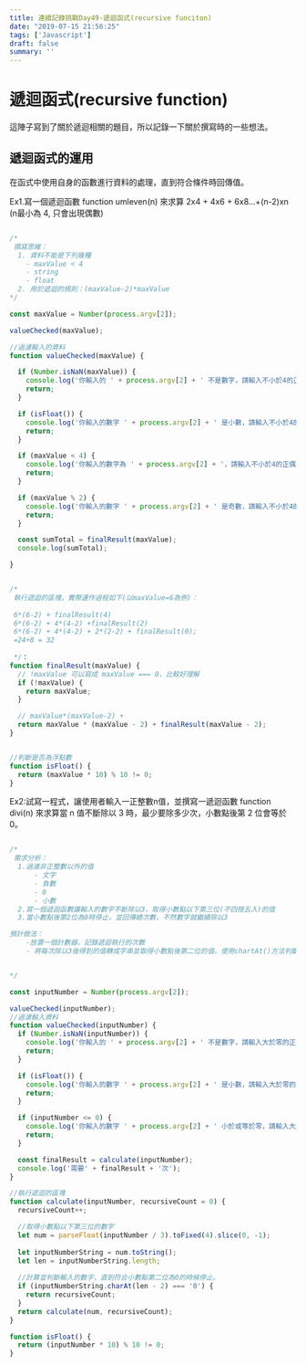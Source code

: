 ```yaml
---
title: 連續記錄挑戰Day49-遞迴函式(recursive funciton)
date: "2019-07-15 21:56:25"
tags: ['Javascript']
draft: false
summary: ''
---
```



# 遞迴函式(recursive function)

這陣子寫到了關於遞迴相關的題目，所以記錄一下關於撰寫時的一些想法。


## 遞迴函式的運用

在函式中使用自身的函數進行資料的處理，直到符合條件時回傳值。

Ex1.寫一個遞迴函數 function umleven(n) 來求算 2x4 + 4x6 + 6x8...+(n-2)xn
(n最小為 4, 只會出現偶數)

```javascript

/*
 撰寫思維：
  1. 資料不能是下列幾種
    - maxValue < 4
    - string
    - float
  2. 用於遞迴的規則：(maxValue-2)*maxValue 
*/

const maxValue = Number(process.argv[2]);

valueChecked(maxValue);

//過濾輸入的資料
function valueChecked(maxValue) {

  if (Number.isNaN(maxValue)) {
    console.log('你輸入的 ' + process.argv[2] + ' 不是數字，請輸入不小於4的正偶數！');
    return;
  }

  if (isFloat()) {
    console.log('你輸入的數字 ' + process.argv[2] + ' 是小數，請輸入不小於4的正偶數！');
    return;
  }

  if (maxValue < 4) {
    console.log('你輸入的數字為 ' + process.argv[2] + '，請輸入不小於4的正偶數');
    return;
  }

  if (maxValue % 2) {
    console.log('你輸入的數字 ' + process.argv[2] + ' 是奇數，請輸入不小於4的正偶數！');
    return;
  }

  const sumTotal = finalResult(maxValue);
  console.log(sumTotal);

}


/*
 執行遞迴的區塊，實際運作過程如下(以maxValue=6為例)：
 
 6*(6-2) + finalResult(4)
 6*(6-2) + 4*(4-2) +finalResult(2)
 6*(6-2) + 4*(4-2) + 2*(2-2) + finalResult(0);
 =24+8 = 32
 
 */：
function finalResult(maxValue) {
  // !maxValue 可以寫成 maxValue === 0，比較好理解
  if (!maxValue) {
    return maxValue;
  }

  // maxValue*(maxValue-2) +
  return maxValue * (maxValue - 2) + finalResult(maxValue - 2);
}


//判斷是否為浮點數
function isFloat() {
  return (maxValue * 10) % 10 != 0;
}

```

Ex2:試寫一程式，讓使用者輸入一正整數n值，並撰寫一遞迴函數 function divi(n) 來求算當 n 值不斷除以 3 時，最少要除多少次，小數點後第 2 位會等於 0。

```javascript

/*
 需求分析：
  1.過濾非正整數以外的值
      - 文字
      - 負數
      - 0
      - 小數
  2.寫一個遞迴函數讓輸入的數字不斷除以3，取得小數點以下第三位(不四捨五入)的值
  3.當小數點後第2位為0時停止，並回傳總次數，不然數字就繼續除以3

預計做法：
    -放置一個計數器，記錄遞迴執行的次數
    - 將每次除以3後得到的值轉成字串並取得小數點後第二位的值，使用chartAt()方法判斷是否為0，是的話就return 符合條件時的遞迴總次數，不然就繼續執行，直到符合條件


*/

const inputNumber = Number(process.argv[2]);

valueChecked(inputNumber);
//過濾輸入資料
function valueChecked(inputNumber) {
  if (Number.isNaN(inputNumber)) {
    console.log('你輸入的 ' + process.argv[2] + ' 不是數字，請輸入大於零的正整數！');
    return;
  }

  if (isFloat()) {
    console.log('你輸入的數字 ' + process.argv[2] + ' 是小數，請輸入大於零的正整數！');
    return;
  }

  if (inputNumber <= 0) {
    console.log('你輸入的數字 ' + process.argv[2] + ' 小於或等於零，請輸入大於零的正整數！');
    return;
  }

  const finalResult = calculate(inputNumber);
  console.log('需要' + finalResult + '次');
}

//執行遞迴的區塊
function calculate(inputNumber, recursiveCount = 0) {
  recursiveCount++;

  //取得小數點以下第三位的數字
  let num = parseFloat(inputNumber / 3).toFixed(4).slice(0, -1);
  
  let inputNumberString = num.toString();
  let len = inputNumberString.length;
  
  //計算並判斷輸入的數字，直到符合小數點第二位為0的時候停止。
  if (inputNumberString.charAt(len - 2) === '0') {
    return recursiveCount;
  }
  return calculate(num, recursiveCount);
}

function isFloat() {
  return (inputNumber * 10) % 10 != 0;
}

```